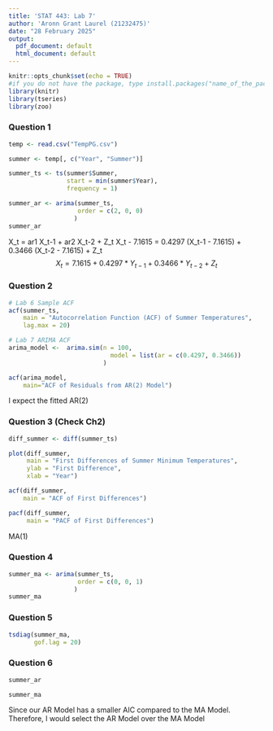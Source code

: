 ```yaml
---
title: 'STAT 443: Lab 7'
author: 'Aronn Grant Laurel (21232475)'
date: "28 February 2025"
output:
  pdf_document: default
  html_document: default
---
```


```r
knitr::opts_chunk$set(echo = TRUE)
#if you do not have the package, type install.packages("name_of_the_package")
library(knitr)
library(tseries)
library(zoo)
```

### Question 1


```r
temp <- read.csv("TempPG.csv")

summer <- temp[, c("Year", "Summer")]

summer_ts <- ts(summer$Summer, 
                start = min(summer$Year), 
                frequency = 1)

summer_ar <- arima(summer_ts,
                   order = c(2, 0, 0)
                  )
summer_ar
```
X_t = ar1 X_t-1 + ar2 X_t-2 + Z_t
X_t - 7.1615 = 0.4297 (X_t-1 - 7.1615)  + 0.3466 (X_t-2 - 7.1615) + Z_t
$$
X_t = 7.1615 + 0.4297*Y_{t-1} + 0.3466*Y_{t-2} + Z_t
$$

### Question 2

```r

# Lab 6 Sample ACF
acf(summer_ts,
    main = "Autocorrelation Function (ACF) of Summer Temperatures",
    lag.max = 20)

# Lab 7 ARIMA ACF
arima_model <-  arima.sim(n = 100, 
                            model = list(ar = c(0.4297, 0.3466))
                          )

acf(arima_model,
    main="ACF of Residuals from AR(2) Model")


```
I expect the fitted AR(2) 

### Question 3 (Check Ch2)
```r
diff_summer <- diff(summer_ts)

plot(diff_summer,
     main = "First Differences of Summer Minimum Temperatures",
     ylab = "First Difference",
     xlab = "Year")

acf(diff_summer,
    main = "ACF of First Differences")

pacf(diff_summer,
     main = "PACF of First Differences")
```

MA(1)

### Question 4
```r

summer_ma <- arima(summer_ts,
                   order = c(0, 0, 1)
                  )
summer_ma

```

### Question 5
```r

tsdiag(summer_ma,
       gof.lag = 20)

```

### Question 6
```r
summer_ar

summer_ma
```
Since our AR Model has a smaller AIC compared to the MA Model. Therefore, I would select the AR Model over the MA Model